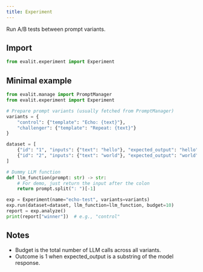 ```yaml
---
title: Experiment
---
```


Run A/B tests between prompt variants.

## Import

```python
from evalit.experiment import Experiment
```

## Minimal example

```python
from evalit.manage import PromptManager
from evalit.experiment import Experiment

# Prepare prompt variants (usually fetched from PromptManager)
variants = {
    "control": {"template": "Echo: {text}"},
    "challenger": {"template": "Repeat: {text}"}
}

dataset = [
    {"id": "1", "inputs": {"text": "hello"}, "expected_output": "hello"},
    {"id": "2", "inputs": {"text": "world"}, "expected_output": "world"},
]

# Dummy LLM function
def llm_function(prompt: str) -> str:
    # For demo, just return the input after the colon
    return prompt.split(": ")[-1]

exp = Experiment(name="echo-test", variants=variants)
exp.run(dataset=dataset, llm_function=llm_function, budget=10)
report = exp.analyze()
print(report["winner"])  # e.g., "control"
```

## Notes
- Budget is the total number of LLM calls across all variants.
- Outcome is 1 when expected_output is a substring of the model response.
